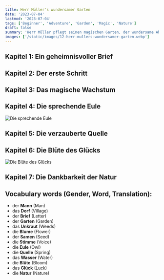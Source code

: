 ```yaml
---
title: Herr Müller's wundersamer Garten
date: '2023-07-04'
lastmod: '2023-07-04'
tags: ['Beginner', 'Adventure', 'Garden', 'Magic', 'Nature']
draft: false
summary: 'Herr Müller pflegt seinen magischen Garten, der wundersame Abenteuer für jeden bereithält.'
images: ['/static/images/12-herr-mullers-wundersamer-garten.webp']
---
```



## Kapitel 1: Ein geheimnisvoller Brief

<TextToSpeechPlayer
  text="Herr Müller ist ein freundlicher Mann, der in einem kleinen **Dorf** wohnt. Eines Tages erhält er einen geheimnisvollen **Brief**"
  translation="Mr. Müller is a friendly man who lives in a small **village**. One day, he receives a mysterious **letter**."
/>

## Kapitel 2: Der erste Schritt

<TextToSpeechPlayer
  text="Herr Müller wacht früh auf und geht in seinen **Garten**. Er beginnt damit, **Unkraut** zu jäten und **Blumen** zu gießen"
  translation="Mr. Müller wakes up early and goes to his **garden**. He starts by **weeding** and watering the **flowers**."
/>

## Kapitel 3: Das magische Wachstum

<TextToSpeechPlayer
  text="Einige Tage später geschieht etwas **Unglaubliches**: Aus einem leuchtenden **Samen** wächst eine riesige **Sonnenblume**!"
  translation="A few days later, something **incredible** happens: A huge **sunflower** grows from a glowing **seed**!"
/>

## Kapitel 4: Die sprechende Eule

![Die sprechende Eule](/static/images/12-herr-mullers-wundersamer-garten-1.webp)

<TextToSpeechPlayer
  text="Als Herr Müller die Sonnenblume bewundert, hört er plötzlich eine **Stimme**. Es ist eine **Eule**, die aus den Zweigen der Sonnenblume spricht"
  translation="While Mr. Müller admires the sunflower, he suddenly hears a **voice**. It's an **owl** speaking from the branches of the sunflower."
/>

## Kapitel 5: Die verzauberte Quelle

<TextToSpeechPlayer
  text="Die Eule führt Herrn Müller zu einer verzauberten **Quelle** im Garten. Sie sagt ihm, dass er das **Wasser** aus der Quelle nehmen und die Pflanzen damit gießen soll"
  translation="The owl leads Mr. Müller to an enchanted **spring** in the garden. She tells him to take the **water** from the spring and water the plants with it."
/>

## Kapitel 6: Die Blüte des Glücks

![Die Blüte des Glücks](/static/images/12-herr-mullers-wundersamer-garten-2.webp)

<TextToSpeechPlayer
  text="Nachdem Herr Müller die Quelle entdeckt hat, passiert noch etwas **Außergewöhnliches**: Eine besondere **Blume** blüht auf. Es ist eine Glücksblume"
  translation="After Mr. Müller discovers the spring, something **extraordinary** happens: A special **flower** blooms. It's a flower of luck."
/>

## Kapitel 7: Die Dankbarkeit der Natur

<TextToSpeechPlayer
  text="Am Ende erfährt Herr Müller, dass der geheimnisvolle Brief von der **Natur** selbst geschrieben wurde. Die Natur wollte ihm danken, dass er seinen Garten so liebevoll pflegt"
  translation="In the end, Mr. Müller learns that the mysterious letter was written by **nature** itself. Nature wanted to thank him for lovingly tending his garden."
/>

## Vocabulary words (Gender, Word, Translation):

- der **Mann** (Man)
- das **Dorf** (Village)
- der **Brief** (Letter)
- der **Garten** (Garden)
- das **Unkraut** (Weeds)
- die **Blume** (Flower)
- der **Samen** (Seed)
- die **Stimme** (Voice)
- die **Eule** (Owl)
- die **Quelle** (Spring)
- das **Wasser** (Water)
- die **Blüte** (Bloom)
- das **Glück** (Luck)
- die **Natur** (Nature)
